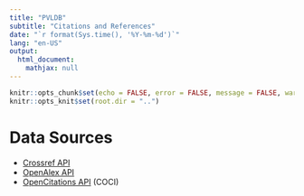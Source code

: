 ```yaml
---
title: "PVLDB"
subtitle: "Citations and References"
date: "`r format(Sys.time(), '%Y-%m-%d')`"
lang: "en-US"
output:
  html_document:
    mathjax: null
---
```


```r
knitr::opts_chunk$set(echo = FALSE, error = FALSE, message = FALSE, warning = FALSE)
knitr::opts_knit$set(root.dir = "..")
```

# Data Sources

- [Crossref API](https://api.crossref.org)
- [OpenAlex API](https://docs.openalex.org)
- [OpenCitations API](https://opencitations.net/index/coci/api/v1) (COCI)

